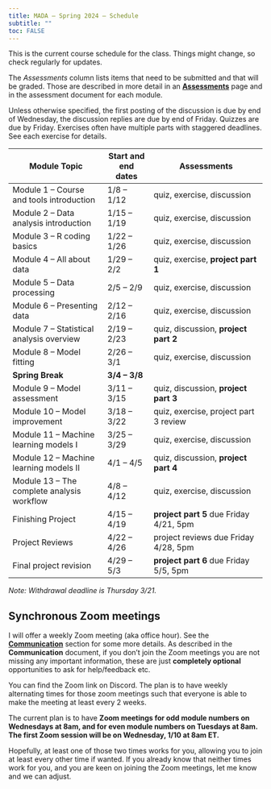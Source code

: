 ```yaml
---
title: MADA – Spring 2024 – Schedule
subtitle: ""
toc: FALSE
---
```


This is the current course schedule for the class. Things might change, so check regularly for updates.

The *Assessments* column lists items that need to be submitted and that will be graded. Those are described in more detail in an [**Assessments**](assessments-overview.qmd) page and in the assessment document for each module.

::: emphasis
Unless otherwise specified, the first posting of the discussion is due by end of Wednesday, the discussion replies are due by end of Friday. Quizzes are due by Friday. Exercises often have multiple parts with staggered deadlines. See each exercise for details.
:::


| **Module Topic**                                  | **Start and end dates** | **Assessments**                                            |
|---------------------------------------------------|-------------------------|------------------------------------------------------------|
| Module 1 -- Course and tools introduction         | 1/8 -- 1/12             | quiz, exercise, discussion                       |
| Module 2 -- Data analysis introduction            | 1/15 -- 1/19            | quiz, exercise, discussion    |
| Module 3 -- R coding basics                       | 1/22 -- 1/26            | quiz, exercise, discussion            |
| Module 4 -- All about data                        | 1/29 -- 2/2             | quiz, exercise, **project part 1**    |
| Module 5 -- Data processing                       | 2/5 -- 2/9              | quiz, exercise, discussion            |
| Module 6 -- Presenting data                       | 2/12 -- 2/16            | quiz, exercise, discussion                                 |
| Module 7 -- Statistical analysis overview         | 2/19 -- 2/23            | quiz, discussion, **project part 2**                       |
| Module 8 -- Model fitting      | 2/26 -- 3/1             | quiz, exercise, discussion                                 |
| **Spring Break**                                  | **3/4 -- 3/8**          |                                                            |
| Module 9 -- Model assessment            | 3/11 -- 3/15            | quiz, discussion, **project part 3**                       |
| Module 10 -- Model improvement            | 3/18 -- 3/22            | quiz, exercise, project part 3 review |
| Module 11 -- Machine learning models I            | 3/25 -- 3/29            | quiz, exercise, discussion                                 |
| Module 12 -- Machine learning models II           | 4/1 -- 4/5              | quiz, discussion, **project part 4**                         |
| Module 13 -- The complete analysis workflow       | 4/8 -- 4/12             | quiz, exercise, discussion                                 |
| Finishing Project                                 | 4/15 -- 4/19            | **project part 5** due Friday 4/21, 5pm                    |
| Project Reviews                                   | 4/22 -- 4/26            | project reviews due Friday 4/28, 5pm                       |
| Final project revision                            | 4/29 -- 5/3             | **project part 6** due Friday 5/5, 5pm                     |

*Note: Withdrawal deadline is Thursday 3/21.*

## Synchronous Zoom meetings

I will offer a weekly Zoom meeting (aka office hour). See the [**Communication**](course-communication.qmd) section for some more details. As described in the **Communication** document, if you don't join the Zoom meetings you are not missing any important information, these are just **completely optional** opportunities to ask for help/feedback etc.

You can find the Zoom link on Discord. The plan is to have weekly alternating times for those zoom meetings such that everyone is able to make the meeting at least every 2 weeks.

The current plan is to have **Zoom meetings for odd module numbers on Wednesdays at 8am, and for even module numbers on Tuesdays at 8am. The first Zoom session will be on Wednesday, 1/10 at 8am ET.**

Hopefully, at least one of those two times works for you, allowing you to join at least every other time if wanted. If you already know that neither times work for you, and you are keen on joining the Zoom meetings, let me know and we can adjust. 

